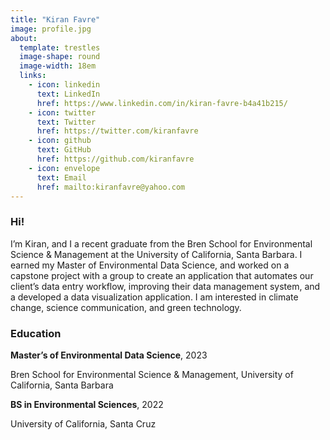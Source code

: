 ```yaml
---
title: "Kiran Favre"
image: profile.jpg
about: 
  template: trestles
  image-shape: round
  image-width: 18em
  links:
    - icon: linkedin
      text: LinkedIn
      href: https://www.linkedin.com/in/kiran-favre-b4a41b215/
    - icon: twitter
      text: Twitter
      href: https://twitter.com/kiranfavre
    - icon: github
      text: GitHub
      href: https://github.com/kiranfavre
    - icon: envelope
      text: Email
      href: mailto:kiranfavre@yahoo.com
---
```


### Hi!

I'm Kiran, and I a recent graduate from the Bren School for Environmental Science & Management at the University of California, Santa Barbara. I earned my Master of Environmental Data Science, and worked on a capstone project with a group to create an application that automates our client's data entry workflow, improving their data management system, and a developed a data visualization application. I am interested in climate change, science communication, and green technology.

### Education

<p class="custom-subtitle">

**Master's of Environmental Data Science**, 2023

</p>

<p class="custom-subtitle2">

Bren School for Environmental Science & Management, University of California, Santa Barbara

</p>

<p class="custom-subtitle">

**BS in Environmental Sciences**, 2022

</p>

<p class="custom-subtitle2">

University of California, Santa Cruz

</p>
